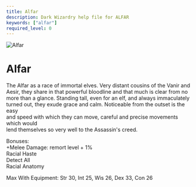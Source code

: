 ```yaml
---
title: Alfar
description: Dark Wizardry help file for ALFAR
keywords: ["alfar"]
required_level: 0
---
```


<div className="race-card">
  <div className="race-header">
    <img src="/assets/alfar.png" alt="Alfar" className="race-image" />
    <h1 className="race-title">Alfar</h1>
  </div>

  The Alfar as a race of immortal elves. Very distant cousins of the Vanir and  
Aesir, they share in that powerful bloodline and that much is clear from no  
more than a glance. Standing tall, even for an elf, and always immaculately  
turned out, they exude grace and calm. Noticeable from the outset is the easy  
and speed with which they can move, careful and precise movements which would  
lend themselves so very well to the Assassin's creed.  

Bonuses:  
         +Melee Damage:                    remort level + 1%  
          Racial Haste  
          Detect All  
          Racial Anatomy  

Max With Equipment: Str 30, Int 25, Wis 26, Dex 33, Con 26
</div>